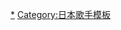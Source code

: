 {{Navbox
| name       = BABYMETAL
| state      = collapsed
| bodyclass  = hlist hlist-pipe
| title      = [[BABYMETAL|<span style="color:red">BABYMETAL</span>]]
| titlestyle = background:black; color:white; 
| groupstyle = background:gainsboro
| group1     = 成員
| list1      = {{Navbox|child
| groupstyle = background:gainsboro
| group1     = 現任成員
| list1      = 
*[[中元鈴香|SU-METAL]]（主唱、舞蹈）
*[[菊地最愛|MOAMETAL]]（尖叫、舞蹈）
| group2     = 前任成員
| list2      = 
*[[水野由結|YUIMETAL]]（尖叫、舞蹈）
}}
| group2     = 單曲
| list2      = {{Navbox|child
| groupstyle = background:gainsboro
| group1     = CD
| list1      = {{Navbox|child
| groupstyle = background:gainsboro
| group1     = 獨立
| list1      = 1. [[HeadBanger!!]]
| group2     = 主流
| list2      = 
*1. [[霸凌、絕對、不行]]
*2. [[女狐]]
}}
| group2     = DVD
| list2      = 
*1. [[心跳☆早晨]]
| group3     = 黑膠唱片
| list3      = 
*1. {{link-ja|Distortion (單曲)|Distortion (曲)|Distortion}}
| group4     = 合作
| list4      = 
*1. [[BABYMETAL × Kiba of Akiba]]
| group5     = 數位下載
| list5      = 
*1. [[心跳☆早晨]]
*2. [[Road of Resistance]]
*-. [[給我巧克力!!]]（英國限定）
*3. [[空手道 (歌曲)|空手道]]
*4. {{link-ja|Distortion (單曲)|Distortion (曲)|Distortion}}
*5. {{link-ja|Starlight|Starlight (BABYMETALの曲)}}
*6. {{link-ja|Elevator Girl|Elevator Girl}}
*7. {{link-ja|PA PA YA!!|PA PA YA!!}} (feat. F.HERO)
*8. {{link-ja|Shanti Shanti Shanti|Shanti Shanti Shanti}}
}}
| group3     = 專輯
| list3      = {{Navbox|child
| groupstyle = background:gainsboro
| group1     = 錄音室
| list1      = 
*1. [[BABYMETAL (專輯)|BABYMETAL]]
*2. [[METAL RESISTANCE]]
*3. {{link-ja|METAL GALAXY|METAL GALAXY}}
| group2     = 演唱會
| list2      = 
*1. [[LIVE AT BUDOKAN 〜RED NIGHT〜]]
*-. [[LIVE AT BUDOKAN 〜BLACK NIGHT〜]]（WEB會員限定）
*-. BABYMETAL LEGEND "2015" 〜新春キツネ祭り〜（WEB會員限定）
*2. {{link-ja|LIVE AT WEMBLEY|LIVE AT WEMBLEY (アルバム)}}
| group3     = 精選輯
| list3      = 
*-. INTRODUCING BABYMETAL（影碟出租店限定）
}}
| group4     = 影像作品
| list4      = 
*1. [[LIVE 〜LEGEND I、D、Z APOCALYPSE〜]]
*2. [[LIVE〜LEGEND 1999&1997 APOCALYPSE]]
*3. [[LIVE AT BUDOKAN 〜RED NIGHT & BLACK NIGHT APOCALYPSE〜]]
*4. [[LIVE IN LONDON -BABYMETAL WORLD TOUR 2014-]]
*-. BABYMETAL LEGEND "2015" 〜新春キツネ祭り〜（WEB會員限定）
*-. TRILOGY - METAL RESISTANCE EPISODE III - APOCALYPSE（WEB會員限定）
*5. {{link-ja|LIVE AT WEMBLEY|LIVE AT WEMBLEY}}
*6. {{link-ja|LIVE AT TOKYO DOME|LIVE AT TOKYO DOME}}
*-. THE FOX FESTIVALS IN JAPAN 2017 - THE FIVE FOX FESTIVAL & BIG FOX FESTIVAL -（WEB會員限定）
*7. {{link-ja|LEGEND - S - BAPTISM XX -|LEGEND - S - BAPTISM XX -}}
*-. METAL RESISTANCE EPISODE VII - APOCRYPHA - THE CHOSEN SEVEN（WEB會員限定）
| group5     = 關連項目
| list5      = 
*{{link-ja|KOBAMETAL|KOBAMETAL}}（製作人）
*[[MIKIKO|MIKIKOMETAL]]（編舞師）
*[[Amuse]]（所屬事務所）
*[[William Morris Endeavor]]（所屬事務所）
*{{link-en|United Talent Agency|United Talent Agency}}（所屬事務所）
*[[TOY'S FACTORY]]（唱片公司）
*{{link-en|earMUSIC|Edel AG}}（唱片公司）
*{{link-en|RAL|RED Distribution}}（唱片公司）
*[[櫻花學院]]（母體團體）
*[[可愛金屬]]（音樂類型）
}}<noinclude>
{{DEFAULTSORT:BABYMETAL}}
[[Category:BABYMETAL|*]]
[[Category:日本歌手模板]]
</noinclude>